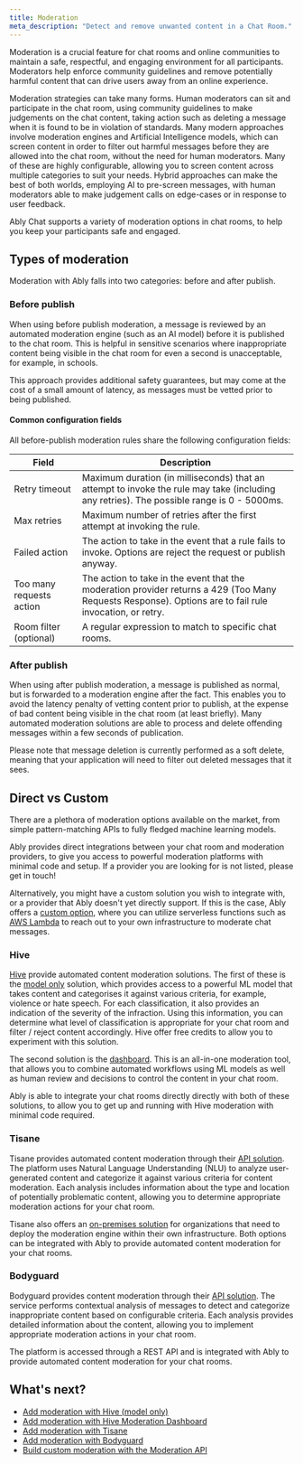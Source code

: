 ```yaml
---
title: Moderation
meta_description: "Detect and remove unwanted content in a Chat Room."
---
```


Moderation is a crucial feature for chat rooms and online communities to maintain a safe, respectful, and engaging environment for all participants. Moderators help enforce community guidelines and remove potentially harmful content that can drive users away from an online experience.

Moderation strategies can take many forms. Human moderators can sit and participate in the chat room, using community guidelines to make judgements on the chat content, taking action such as deleting a message when it is found to be in violation of standards. Many modern approaches involve moderation engines and Artificial Intelligence models, which can screen content in order to filter out harmful messages before they are allowed into the chat room, without the need for human moderators. Many of these are highly configurable, allowing you to screen content across multiple categories to suit your needs. Hybrid approaches can make the best of both worlds, employing AI to pre-screen messages, with human moderators able to make judgement calls on edge-cases or in response to user feedback.

Ably Chat supports a variety of moderation options in chat rooms, to help you keep your participants safe and engaged.

## Types of moderation <a id="types"/>

Moderation with Ably falls into two categories: before and after publish.

### Before publish <a id="before-publish"/>

When using before publish moderation, a message is reviewed by an automated moderation engine (such as an AI model) before it is published to the chat room. This is helpful in sensitive scenarios where inappropriate content being visible in the chat room for even a second is unacceptable, for example, in schools.

This approach provides additional safety guarantees, but may come at the cost of a small amount of latency, as messages must be vetted prior to being published.

#### Common configuration fields <a id="common-config"/>

All before-publish moderation rules share the following configuration fields:

| Field | Description |
| ----- | ----------- |
| Retry timeout | Maximum duration (in milliseconds) that an attempt to invoke the rule may take (including any retries). The possible range is 0 - 5000ms. |
| Max retries | Maximum number of retries after the first attempt at invoking the rule. |
| Failed action | The action to take in the event that a rule fails to invoke. Options are reject the request or publish anyway. |
| Too many requests action | The action to take in the event that the moderation provider returns a 429 (Too Many Requests Response). Options are to fail rule invocation, or retry. |
| Room filter (optional) | A regular expression to match to specific chat rooms. |

### After publish <a id="after-publish"/>

When using after publish moderation, a message is published as normal, but is forwarded to a moderation engine after the fact. This enables you to avoid the latency penalty of vetting content prior to publish, at the expense of bad content being visible in the chat room (at least briefly). Many automated moderation solutions are able to process and delete offending messages within a few seconds of publication.

Please note that message deletion is currently performed as a soft delete, meaning that your application will need to filter out deleted messages that it sees.

## Direct vs Custom <a id="directvscustom"/>

There are a plethora of moderation options available on the market, from simple pattern-matching APIs to fully fledged machine learning models.

Ably provides direct integrations between your chat room and moderation providers, to give you access to powerful moderation platforms with minimal code and setup. If a provider you are looking for is not listed, please get in touch!

Alternatively, you might have a custom solution you wish to integrate with, or a provider that Ably doesn't yet directly support. If this is the case, Ably offers a [custom option](/docs/chat/moderation/custom), where you can utilize serverless functions such as [AWS Lambda](/docs/chat/moderation/custom/lambda) to reach out to your own infrastructure to moderate chat messages.

### Hive <a id="hive"/>

[Hive](https://hivemoderation.com) provide automated content moderation solutions. The first of these is the [model only](/docs/chat/moderation/direct/hive-model-only) solution, which provides access to a powerful ML model that takes content and categorises it against various criteria, for example, violence or hate speech. For each classification, it also provides an indication of the severity of the infraction. Using this information, you can determine what level of classification is appropriate for your chat room and filter / reject content accordingly. Hive offer free credits to allow you to experiment with this solution.

The second solution is the [dashboard](/docs/chat/moderation/direct/hive-dashboard). This is an all-in-one moderation tool, that allows you to combine automated workflows using ML models as well as human review and decisions to control the content in your chat room.

Ably is able to integrate your chat rooms directly directly with both of these solutions, to allow you to get up and running with Hive moderation with minimal code required.

### Tisane <a id="tisane"/>

Tisane provides automated content moderation through their [API solution](https://tisane.ai/). The platform uses Natural Language Understanding (NLU) to analyze user-generated content and categorize it against various criteria for content moderation. Each analysis includes information about the type and location of potentially problematic content, allowing you to determine appropriate moderation actions for your chat room.

Tisane also offers an [on-premises solution](https://tisane.ai/) for organizations that need to deploy the moderation engine within their own infrastructure. Both options can be integrated with Ably to provide automated content moderation for your chat rooms.

### Bodyguard <a id="bodyguard"/>

Bodyguard provides content moderation through their [API solution](https://bamboo.bodyguard.ai/api). The service performs contextual analysis of messages to detect and categorize inappropriate content based on configurable criteria. Each analysis provides detailed information about the content, allowing you to implement appropriate moderation actions in your chat room.

The platform is accessed through a REST API and is integrated with Ably to provide automated content moderation for your chat rooms.

## What's next? <a id="whats-next"/>

* [Add moderation with Hive (model only)](/docs/chat/moderation/direct/hive-model-only)
* [Add moderation with Hive Moderation Dashboard](/docs/chat/moderation/direct/hive-dashboard)
* [Add moderation with Tisane](/docs/chat/moderation/direct/tisane)
* [Add moderation with Bodyguard](/docs/chat/moderation/direct/bodyguard)
* [Build custom moderation with the Moderation API](/docs/chat/moderation/custom)
